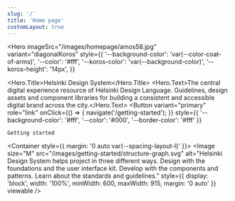```yaml
---
slug: '/'
title: 'Home page'
customLayout: true
---
```



<Hero
  imageSrc="/images/homepage/amos58.jpg"
  variant="diagonalKoros"
  style={{
    '--background-color': 'var(--color-coat-of-arms)',
    '--color': '#fff',
    '--koros-color': 'var(--background-color)',
    '--koros-height': '14px',
  }}
>
  <Hero.Title>Helsinki Design System</Hero.Title>
  <Hero.Text>The central digital experience resource of Helsinki Design Language. Guidelines, design assets and component
    libraries for building a consistent and accessible digital brand across the city.</Hero.Text>
  <Button
    variant="primary"
    role="link"
    onClick={() => {
      navigate('/getting-started');
    }}
    style={{ '--background-color': '#fff', '--color': '#000', '--border-color': '#fff' }}
  >
    Getting started
  </Button>
</Hero>

<Container style={{ margin: '0 auto var(--spacing-layout-l)' }}>
  <FrontPageLinksList />
  <Image
    size="M"
    src="/images/getting-started/structure-graph.svg"
    alt="Helsinki Design System helps project in three different ways. Design with the foundations and the user interface kit. Develop with the components and patterns. Learn about the standards and guidelines."
    style={{ display: 'block', width: '100%', minWidth: 600, maxWidth: 915, margin: '0 auto' }}
    viewable
  />
</Container>
